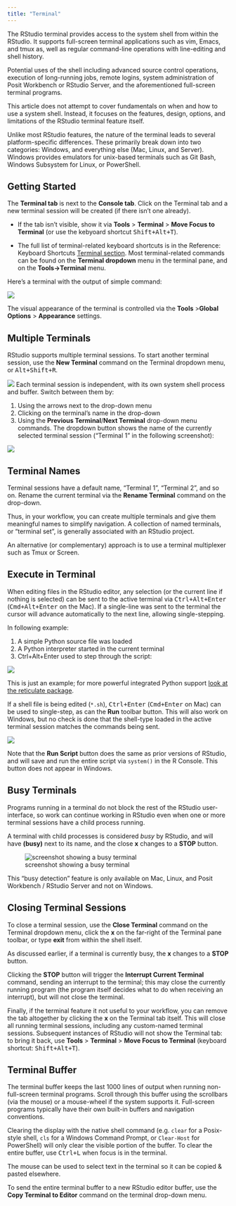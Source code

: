 ```yaml
---
title: "Terminal"
---
```


The RStudio terminal provides access to the system shell from within the RStudio. It supports full-screen terminal applications such as vim, Emacs, and tmux as, well as regular command-line operations with line-editing and shell history.

Potential uses of the shell including advanced source control operations, execution of long-running jobs, remote logins, system administration of Posit Workbench or RStudio Server, and the aforementioned full-screen terminal programs.

This article does not attempt to cover fundamentals on when and how to use a system shell. Instead, it focuses on the features, design, options, and limitations of the RStudio terminal feature itself.

Unlike most RStudio features, the nature of the terminal leads to several platform-specific differences. These primarily break down into two categories: Windows, and everything else (Mac, Linux, and Server). Windows provides emulators for unix-based terminals such as Git Bash, Windows Subsystem for Linux, or PowerShell.

## Getting Started

The **Terminal tab** is next to the **Console tab**. Click on the Terminal tab and a new terminal session will be created (if there isn't one already).

-   If the tab isn't visible, show it via **Tools** \> **Terminal** \> **Move Focus to Terminal** (or use the kebyoard shortcut <kbd>Shift+Alt+T</kbd>).

-   The full list of terminal-related keyboard shortcuts is in the Reference: Keyboard Shortcuts [Terminal section](../../reference/shortcuts.html#terminal). Most terminal-related commands can be found on the **Terminal dropdown** menu in the terminal pane, and on the **Tools-\>Terminal** menu.

Here's a terminal with the output of simple command:

![](images/terminal-basic.png){fig-alt="screenshot of terminal showing simple output"}

The visual appearance of the terminal is controlled via the **Tools** \>**Global Options** \> **Appearance** settings. 

## Multiple Terminals

RStudio supports multiple terminal sessions. To start another terminal session, use the **New Terminal** command on the Terminal dropdown menu, or <kbd>Alt+Shift+R</kbd>.

![](images/terminal-menu.png){fig-alt="screenshot showing terminal menu opened"}
Each terminal session is independent, with its own system shell process and buffer. Switch between them by:

1. Using the arrows next to the drop-down menu  
2. Clicking on the terminal's name in the drop-down  
3. Using the **Previous Terminal**/**Next Terminal** drop-down menu commands. The dropdown button shows the name of the currently selected terminal session ("Terminal 1" in the following screenshot):  

![](images/terminal-menu-labeled.png){fig-alt="screenshot showing navigation between multiple terminals"}

## Terminal Names

Terminal sessions have a default name, "Terminal 1", "Terminal 2", and so on. Rename the current terminal via the **Rename Terminal** command on the drop-down. 

Thus, in your workflow, you can create multiple terminals and give them meaningful names to simplify navigation. A collection of named terminals, or "terminal set", is generally associated with an RStudio project.

An alternative (or complementary) approach is to use a terminal multiplexer such as Tmux or Screen.

## Execute in Terminal

When editing files in the RStudio editor, any selection (or the current line if nothing is selected) can be sent to the active terminal via <kbd>Ctrl+Alt+Enter</kbd> (<kbd>Cmd+Alt+Enter</kbd> on the Mac). If a single-line was sent to the terminal the cursor will advance automatically to the next line, allowing single-stepping.

In following example:  

1. A simple Python source file was loaded
2. A Python interpreter started in the current terminal
3. Ctrl+Alt+Enter used to step through the script:

![](images/terminal-python.png){fig-alt="screenshot of a simple Python REPL example"}

This is just an example; for more powerful integrated Python support [look at the reticulate package](https://rstudio.github.io/reticulate/).

If a shell file is being edited (`*.sh`), <kbd>Ctrl+Enter</kbd> (<kbd>Cmd+Enter</kbd> on Mac) can be used to single-step, as can the **Run** toolbar button. This will also work on Windows, but no check is done that the shell-type loaded in the active terminal session matches the commands being sent.


![](images/terminal-shell.png){fig-alt="screenshot example of running a shell script"} 

Note that the **Run Script** button does the same as prior versions of RStudio, and will save and run the entire script via `system()` in the R Console. This button does not appear in Windows.

## Busy Terminals

Programs running in a terminal do not block the rest of the RStudio user-interface, so work can continue working in RStudio even when one or more terminal sessions have a child process running.

A terminal with child processes is considered *busy* by RStudio, and will have **(busy)** next to its name, and the close **x** changes to a **STOP** button.

![screenshot showing a busy terminal](images/terminal-sleep.png){fig-alt="screenshot showing a busy terminal"}

This "busy detection" feature is only available on Mac, Linux, and Posit Workbench / RStudio Server and not on Windows.

## Closing Terminal Sessions

To close a terminal session, use the **Close Terminal** command on the Terminal dropdown menu, click the **x** on the far-right of the Terminal pane toolbar, or type **exit** from within the shell itself.

As discussed earlier, if a terminal is currently busy, the **x** changes to a **STOP** button.

Clicking the **STOP** button will trigger the **Interrupt Current Terminal** command, sending an interrupt to the terminal; this may close the currently running program (the program itself decides what to do when receiving an interrupt), but will not close the terminal.

Finally, if the terminal feature it not useful to your workflow, you can remove the tab altogether by clicking the **x** on the Terminal tab itself. This will close all running terminal sessions, including any custom-named terminal sessions. Subsequent instances of RStudio will not show the Terminal tab: to bring it back, use **Tools** \> **Terminal** \> **Move Focus to Terminal** (keyboard shortcut: <kbd>Shift+Alt+T</kbd>).

## Terminal Buffer

The terminal buffer keeps the last 1000 lines of output when running non-full-screen terminal programs. Scroll through this buffer using the scrollbars (via the mouse) or a mouse-wheel if the system supports it. Full-screen programs typically have their own built-in buffers and navigation conventions.

Clearing the display with the native shell command (e.g. `clear` for a Posix-style shell, `cls` for a Windows Command Prompt, or `Clear-Host` for PowerShell) will only clear the visible portion of the buffer. To clear the entire buffer, use <kbd>Ctrl+L</kbd> when focus is in the terminal.

The mouse can be used to select text in the terminal so it can be copied & pasted elsewhere.

To send the entire terminal buffer to a new RStudio editor buffer, use the **Copy Terminal to Editor** command on the terminal drop-down menu.
